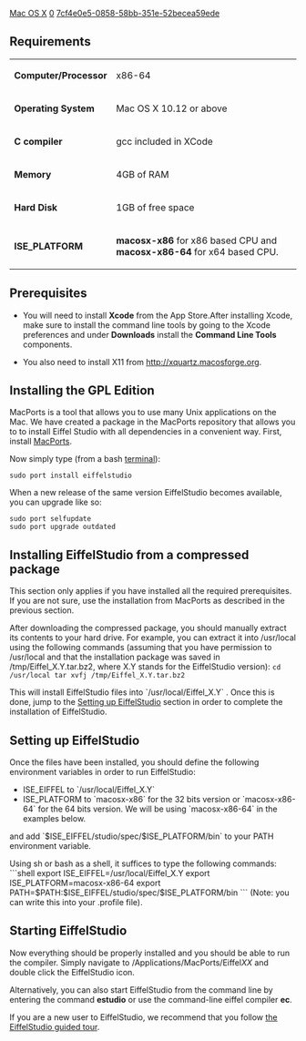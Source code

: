 [[Property:title|Mac OS X]]
[[Property:weight|0]]
[[Property:uuid|7cf4e0e5-0858-58bb-351e-52becea59ede]]
==Requirements==

{| class="doctable"
|- 
| '''Computer/Processor'''
| x86-64
|- 
| '''Operating System'''
| Mac OS X 10.12 or above
|- 
| '''C compiler'''
| gcc included in XCode
|- 
| '''Memory'''
| 4GB of RAM
|- 
| '''Hard Disk'''
| 1GB of free space
|- 
| '''ISE_PLATFORM'''
| '''macosx-x86''' for x86 based CPU and '''macosx-x86-64''' for x64 based CPU. 
|}


==Prerequisites==

*You will need to install '''Xcode''' from the App Store.After installing Xcode, make sure to install the command line tools by going to the Xcode preferences and under '''Downloads''' install the '''Command Line Tools''' components.

*You also need to install X11 from http://xquartz.macosforge.org.

==Installing the GPL Edition==

MacPorts is a tool that allows you to use many Unix applications on the Mac. We have created a package in the MacPorts repository that allows you to to install Eiffel Studio with all dependencies in a convenient way. First, install [http://guide.macports.org/#installing MacPorts].

Now simply type (from a bash [http://guides.macrumors.com/Terminal terminal]):
<pre>
sudo port install eiffelstudio
</pre>


When a new release of the same version EiffelStudio becomes available, you can upgrade like so:
<pre>
sudo port selfupdate
sudo port upgrade outdated
</pre>

==Installing EiffelStudio from a compressed package==
This section only applies if you have installed all the required prerequisites. If you are not sure, use the installation from MacPorts as described in the previous section.

After downloading the compressed package, you should manually extract its contents to your hard drive. For example, you can extract it into /usr/local using the following commands (assuming that you have permission to /usr/local and that the installation package was saved in /tmp/Eiffel_X.Y.tar.bz2, where X.Y stands for the EiffelStudio version):
<code>
cd /usr/local
tar xvfj /tmp/Eiffel_X.Y.tar.bz2</code>

This will install EiffelStudio files into `/usr/local/Eiffel_X.Y` . Once this is done, jump to the [[#Setting up EiffelStudio|Setting up EiffelStudio]]  section in order to complete the installation of EiffelStudio.

==  Setting up EiffelStudio ==
Once the files have been installed, you should define the following environment variables in order to run EiffelStudio:
* ISE_EIFFEL to `/usr/local/Eiffel_X.Y`
* ISE_PLATFORM to `macosx-x86` for the 32 bits version or `macosx-x86-64` for the 64 bits version. We will be using `macosx-x86-64` in the examples below.
and add `$ISE_EIFFEL/studio/spec/$ISE_PLATFORM/bin` to your PATH environment variable.

Using sh or bash as a shell, it suffices to type the following commands:
```shell
export ISE_EIFFEL=/usr/local/Eiffel_X.Y
export ISE_PLATFORM=macosx-x86-64
export PATH=$PATH:$ISE_EIFFEL/studio/spec/$ISE_PLATFORM/bin
```
(Note: you can write this into your .profile file).

== Starting EiffelStudio ==

Now everything should be properly installed and you should be able to run the compiler. Simply navigate to /Applications/MacPorts/Eiffel''XX'' and double click the EiffelStudio icon.

Alternatively, you can also start EiffelStudio from the command line by entering the command '''estudio''' or use the command-line eiffel compiler '''ec'''.

If you are a new user to EiffelStudio, we recommend that you follow [[Introducing EiffelStudio|the EiffelStudio guided tour]].


